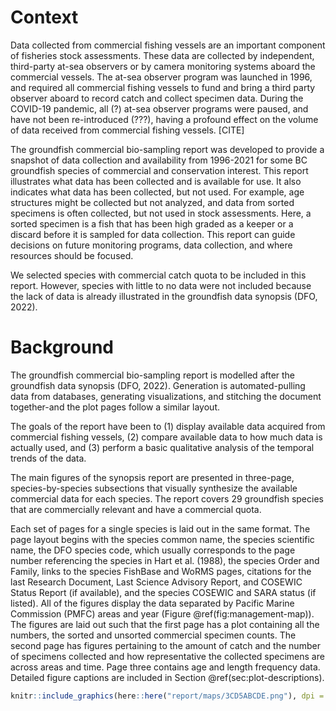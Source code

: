 \clearpage

# Context {#sec:context}

Data collected from commercial fishing vessels are an important component of fisheries stock assessments. These data are collected by independent, third-party at-sea observers or by camera monitoring systems aboard the commercial vessels. The at-sea observer program was launched in 1996, and required all commercial fishing vessels to fund and bring a third party observer aboard to record catch and collect specimen data. During the COVID-19 pandemic, all (?) at-sea observer programs were paused, and have not been re-introduced (???), having a profound effect on the volume of data received from commercial fishing vessels. [CITE] 

The groundfish commercial bio-sampling report was developed to provide a snapshot of data collection and availability from 1996-2021 for some BC groundfish species of commercial and conservation interest. This report illustrates what data has been collected and is available for use. It also indicates what data has been collected, but not used. For example, age structures might be collected but not analyzed, and data from sorted specimens is often collected, but not used in stock assessments. Here, a sorted specimen is a fish that has been high graded as a keeper or a discard before it is sampled for data collection. This report can guide decisions on future monitoring programs, data collection, and where resources should be focused. 

We selected species with commercial catch quota to be included in this report. However, species with little to no data were not included because the lack of data is already illustrated in the groundfish data synopsis (DFO, 2022).



# Background {#sec:background}

The groundfish commercial bio-sampling report is modelled after the groundfish data synopsis (DFO, 2022). Generation is automated-pulling data from databases, generating visualizations, and stitching the document together-and the plot pages follow a similar layout.  

The goals of the report have been to (1) display available data acquired from commercial fishing vessels, (2) compare available data to how much data is actually used, and (3) perform a basic qualitative analysis of the temporal trends of the data. 

The main figures of the synopsis report are presented in three-page, species-by-species subsections that visually synthesize the available commercial data for each species. The report covers 29 groundfish species that are commercially relevant and have a commercial quota.  

Each set of pages for a single species is laid out in the same format. The page layout begins with the species common name, the species scientific name, the DFO species code, which usually corresponds to the page number referencing the species in Hart et al. (1988), the species Order and Family, links to the species FishBase and WoRMS pages, citations for the last Research Document, Last Science Advisory Report, and COSEWIC Status Report (if available), and the species COSEWIC and SARA status (if listed). All of the figures display the data separated by Pacific Marine Commission (PMFC) areas and year (Figure \@ref(fig:management-map)). The figures are laid out such that the first page has a plot containing all the numbers, the sorted and unsorted commercial specimen counts. The second page has figures pertaining to the amount of catch and the number of specimens collected and how representative the collected specimens are across areas and time. Page three contains age and length frequency data. Detailed figure captions are included in Section \@ref(sec:plot-descriptions).



```r

knitr::include_graphics(here::here("report/maps/3CD5ABCDE.png"), dpi = NA)

```

\clearpage
